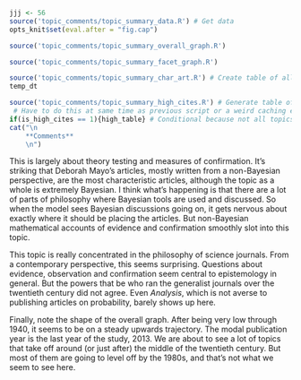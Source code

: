 ```r
jjj <- 56
source('topic_comments/topic_summary_data.R') # Get data
opts_knit$set(eval.after = "fig.cap")
```

```r
source('topic_comments/topic_summary_overall_graph.R')
```

```r
source('topic_comments/topic_summary_facet_graph.R')
```

```r
source('topic_comments/topic_summary_char_art.R') # Create table of all articles in topic
temp_dt
```

```r
source('topic_comments/topic_summary_high_cites.R') # Generate table of highly cited articles. 
 # Have to do this at same time as previous script or a weird caching error occurs.
if(is_high_cites == 1){high_table} # Conditional because not all topics have high cites
cat("\n
	**Comments**
	\n")
```

This is largely about theory testing and measures of confirmation. It's striking that Deborah Mayo's articles, mostly written from a non-Bayesian perspective, are the most characteristic articles, although the topic as a whole is extremely Bayesian. I think what's happening is that there are a lot of parts of philosophy where Bayesian tools are used and discussed. So when the model sees Bayesian discussions going on, it gets nervous about exactly where it should be placing the articles. But non-Bayesian mathematical accounts of evidence and confirmation smoothly slot into this topic.

This topic is really concentrated in the philosophy of science journals. From a contemporary perspective, this seems surprising. Questions about evidence, observation and confirmation seem central to epistemology in general. But the powers that be who ran the generalist journals over the twentieth century did not agree. Even _Analysis_, which is not averse to publishing articles on probability, barely shows up here.

Finally, note the shape of the overall graph. After being very low through 1940, it seems to be on a steady upwards trajectory. The modal publication year is the last year of the study, 2013. We are about to see a lot of topics that take off around (or just after) the middle of the twentieth century. But most of them are going to level off by the 1980s, and that's not what we seem to see here.